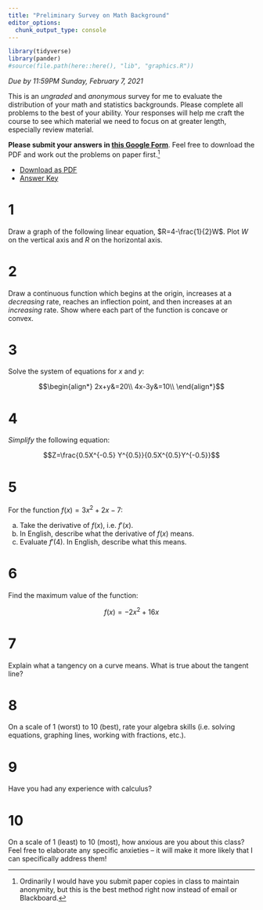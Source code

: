 ```yaml
---
title: "Preliminary Survey on Math Background"
editor_options: 
  chunk_output_type: console
---
```


```r
library(tidyverse)
library(pander)
#source(file.path(here::here(), "lib", "graphics.R"))
```

*Due by 11:59PM Sunday, February 7, 2021*

This is an *ungraded* and *anonymous* survey for me to evaluate the distribution of your math and statistics backgrounds. Please complete all problems to the best of your ability. Your responses will help me craft the course to see which material we need to focus on at greater length, especially review material.

**Please submit your answers in [this Google Form](https://forms.gle/yKVogojLYo2izddR8)**. Feel free to download the PDF and work out the problems on paper first.^[Ordinarily I would have you submit paper copies in class to maintain anonymity, but this is the best method right now instead of email or Blackboard.]

- [<i class="fas fa-file-pdf"></i> Download as PDF](/assignment/preliminary-survey.pdf)
- [<i class="far fa-life-ring"></i> Answer Key](/assignment/preliminary-survey-answers.html)

# 1

Draw a graph of the following linear equation, $R=4-\frac{1}{2}W$. Plot $W$ on the vertical axis and $R$ on the horizontal axis.

# 2

Draw a continuous function which begins at the origin, increases at a *decreasing* rate, reaches an inflection point, and then increases at an *increasing* rate. Show where each part of the function is concave or convex.

# 3

Solve the system of equations for $x$ and $y$: 

$$\begin{align*}
2x+y&=20\\
4x-3y&=10\\
\end{align*}$$

# 4 

*Simplify* the following equation: 

$$Z=\frac{0.5X^{-0.5} Y^{0.5}}{0.5X^{0.5}Y^{-0.5}}$$

# 5 

For the function $f(x) = 3x^2+2x-7$: 

a. Take the derivative of $f(x)$, i.e. $f'(x)$. 
b. In English, describe what the derivative of $f(x)$ means.
c. Evaluate $f'(4)$. In English, describe what this means. 

# 6

Find the maximum value of the function:

$$f(x)=-2x^2+16x$$

# 7 

Explain what a tangency on a curve means. What is true about the tangent line?

# 8 

On a scale of 1 (worst) to 10 (best), rate your algebra skills (i.e. solving equations, graphing lines, working with fractions, etc.). 

# 9 

Have you had any experience with calculus?

# 10

On a scale of 1 (least) to 10 (most), how anxious are you about this class? Feel free to elaborate any specific anxieties -- it will make it more likely that I can specifically address them!